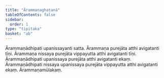 ```yaml
---
title: "Ārammaṇaghaṭanā"
tableOfContents: false
sidebar:
  order: 1
type: "tipitaka"
basket: "ab"
---
```



<DynamicBreadcrumb />

<Division number="309">

<Paragraph number="1017">
Ārammaṇādhipati upanissayanti satta. Ārammaṇa purejāta atthi avigatanti tīṇi. Ārammaṇa nissaya purejāta vippayutta atthi avigatanti tīṇi. Ārammaṇādhipati upanissaya purejāta atthi avigatanti ekaṃ. Ārammaṇādhipati nissaya upanissaya purejāta vippayutta atthi avigatanti ekaṃ.

</Paragraph>
</Division>

<Paragraph number="1018" type="center">
Ārammaṇamūlakaṃ.
</Paragraph>